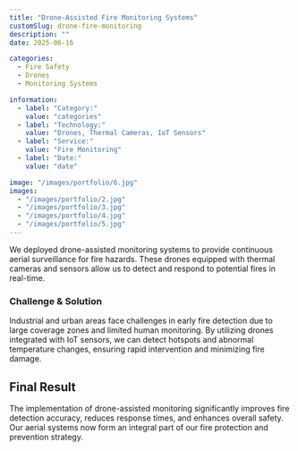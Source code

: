 ```yaml
---
title: "Drone-Assisted Fire Monitoring Systems"
customSlug: drone-fire-monitoring
description: ""
date: 2025-06-16

categories:
  - Fire Safety
  - Drones
  - Monitoring Systems

information:
  - label: "Category:"
    value: "categories"
  - label: "Technology:"
    value: "Drones, Thermal Cameras, IoT Sensors"
  - label: "Service:"
    value: "Fire Monitoring"
  - label: "Date:"
    value: "date"

image: "/images/portfolio/6.jpg"
images:
  - "/images/portfolio/2.jpg"
  - "/images/portfolio/3.jpg"
  - "/images/portfolio/4.jpg"
  - "/images/portfolio/5.jpg"
---
```


We deployed drone-assisted monitoring systems to provide continuous aerial surveillance for fire hazards. These drones equipped with thermal cameras and sensors allow us to detect and respond to potential fires in real-time.

### Challenge & Solution

Industrial and urban areas face challenges in early fire detection due to large coverage zones and limited human monitoring. By utilizing drones integrated with IoT sensors, we can detect hotspots and abnormal temperature changes, ensuring rapid intervention and minimizing fire damage.

## Final Result

The implementation of drone-assisted monitoring significantly improves fire detection accuracy, reduces response times, and enhances overall safety. Our aerial systems now form an integral part of our fire protection and prevention strategy.
